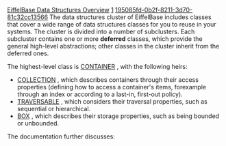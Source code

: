 [[Property:title|EiffelBase Data Structures Overview]]
[[Property:weight|1]]
[[Property:uuid|195085fd-0b2f-8211-3d70-81c32cc13566]]
The data structures cluster of EiffelBase includes classes that cover a wide range of data structures classes for you to reuse in your systems. The cluster is divided into a number of subclusters. Each subcluster contains one or more '''deferred''' classes, which provide the general high-level abstractions; other classes in the cluster inherit from the deferred ones. 

The highest-level class is [[ref:libraries/base/reference/container_chart| CONTAINER]] , with the following heirs: 
*  [[ref:libraries/base/reference/collection_chart|COLLECTION]] , which describes containers through their access properties (defining how to access a container's items, forexample through an index or according to a last-in, first-out policy). 
*  [[ref:libraries/base/reference/traversable_chart|TRAVERSABLE]] , which considers their traversal properties, such as sequential or hierarchical. 
*  [[ref:libraries/base/reference/box_chart|BOX]] , which describes their storage properties, such as being bounded or unbounded. 

The documentation further discusses:

